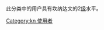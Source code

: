 {{Empty category}}
此分类中的用户具有坎纳达文的2[[Wikipedia:巴別#開始使用巴別語言模板|级]]水平。
[[Category:kn_使用者|Category:kn 使用者]]